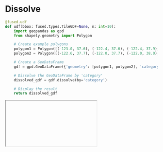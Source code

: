 # Dissolve

```python
@fused.udf
def udf(bbox: fused.types.TileGDF=None, n: int=10):
    import geopandas as gpd
    from shapely.geometry import Polygon

    # Create example polygons
    polygon1 = Polygon([(-123.0, 37.6), (-122.4, 37.6), (-122.4, 37.9), (-123.0, 37.9)])
    polygon2 = Polygon([(-122.6, 37.7), (-122.0, 37.7), (-122.0, 38.0), (-122.6, 38.0)])

    # Create a GeoDataFrame
    gdf = gpd.GeoDataFrame({'geometry': [polygon1, polygon2], 'category': ['A', 'A']})

    # Dissolve the GeoDataFrame by 'category'
    dissolved_gdf = gdf.dissolve(by='category')

    # Display the result
    return dissolved_gdf
```


<Iframe
  id="dissolve"
  url="https://staging.fused.io/workbench#app/s/aH4sIAAAAAAAAA6VSTY%2FaMBD9K5F7ASmAEwgQpJy6aqWqt5V6IatoiCfBwrFT27DLVv3vnQSWL7Wnjiz5zXsz4xl5frHSCGQrJpvWWB%2B0R4HlLgAXtGKX6zPrvEVolPSd4PyFr%2FYORQFtm%2BsLV6NpQQsKpFO34iL8R%2BlcOz%2F20isc5OxJOmfUAXM27BRRBdk1emz3mmKi6WJWiZTzRcLFJk6WG5xFZTUXJQBPFjMeR%2FPZNKoiRIAq4ukUY0h5lIqEb5IEzrWVrsNAgacXBqMojsdJGEwX43kvfgo%2BU%2BsegwbavsHTgEW5BesHuQ7IaNLxE5FntzOKLpw%2FKsxyRnhj3laTSU%2B4ycmfCLC70SHNWXhNk1p6Cao4SHylfHo364r%2FIPe5825e6Iyaln4vMCMQPkhG12eNxrvX3o1psuUD2UpfbjN%2Bww5vsIIjWpetH3Kot%2B%2Bd8tBXZzn7iuabM7oPuJvywwR4yET1F6VGX1RSqaI0ythsHSf0J3H3LzwMlvzlHylKarxPofMYPLy6HxJRQxYyiz%2F30mKD2ju2WrPLkp81dL6Db2AtHAkcwSq6ThvRg0qZ134zyKsttNuDfCd4Wf8RlMheQibdl71Sz6VF1GxVgXL4%2Bw8duWuKpQMAAA%3D%3D"
/>

{/* <Iframe url="https://staging.fused.io/workbench#app/s/aH4sIAAAAAAAAA6VSTYvbMBD9K0a9JOAkshPnC3zq0kLpbaGXeDETa%2ByIKJIrydnNlv73jh1vvmhPHQR6897MaAbNL1YYgWzN5KE21gf1SWCxD8AFtdhnumedtwgHJX0rOH%2Fhy8ahyKGuM33hKjQ1aEGBdKpaXIT%2FKJ1p58deeoWDjD1J54w6YsaGrSLKIL1Gj22jKSaaLmalWHG%2BSLjYxslyi7OoKOeiAODJYsbjaD6bRmWECFBGfDXFGFY8WomEb5ME%2BtpKV2GgwNMLg1EUx%2BMkDKaL8bwTPwWfqXWPwQHqrsHzgHmxA%2BsHmQ7IaNLxE5G92xpF586fFKYZI7w1b%2BvJpCPc5OxPBNj96LjKWHhNk1p6CSo%2FSnylfHo3bYv%2FIPe59W5eaI2alr4RmBIIHySjq16j8e61d2MO6fKBrKUvdim%2FYYc3WMEJrUs3DznU2%2FdWeeirtYx9RfPNGd0F3E35YQI8pKL8i1Khz0upVF4YZWy6iRP6k7j9Fx4GS%2F7yjxQlNd6n0HkMHl7dD4moIQuZxZ%2BNtHhA7R1bb9hlyXsNnW%2FhG1gLJwInsIqu80Z0oFTmtdsM8ioL9e4o3wle1n8EBbKXkEn3pVHqubCImq29bfD3H60IlUWkAwAA"/> */}
